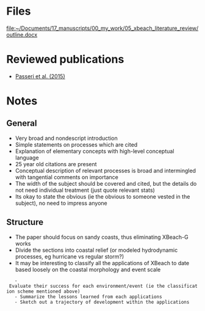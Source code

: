 = Files =
[[file:~/Documents/17_manuscripts/00_my_work/05_xbeach_literature_review/outline.docx]]

= Reviewed publications =
* [[Passeri et al. (2015)]]

= Notes =
== General ==
* Very broad and nondescript introduction
* Simple statements on processes which are cited
* Explanation of elementary concepts with high-level conceptual language
* 25 year old citations are present
* Conceptual description of relevant processes is broad and intermingled with tangential comments on importance
* The width of the subject should be covered and cited, but the details do not need individual treatment (just quote relevant stats)
* Its okay to state the obvious (ie the obvious to someone vested in the subject), no need to impress anyone

== Structure ==
* The paper should focus on sandy coasts, thus eliminating XBeach-G works
* Divide the sections into coastal relief (or modeled hydrodynamic processes, eg hurricane vs regular storm?)
* It may be interesting to classify all the applications of XBeach to date based loosely on the coastal morphology and event scale
	- Evaluate their success for each environment/event (ie the classification scheme mentioned above)
	- Summarize the lessons learned from each applications
	- Sketch out a trajectory of development within the applications
